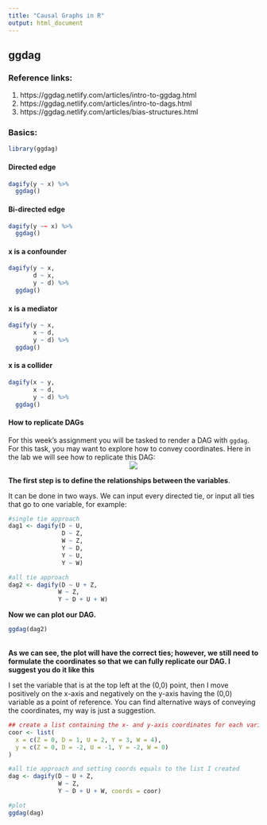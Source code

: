 ```yaml
---
title: "Causal Graphs in R"
output: html_document
---
```

## ggdag

### Reference links:

1. https://ggdag.netlify.com/articles/intro-to-ggdag.html
2. https://ggdag.netlify.com/articles/intro-to-dags.html
3. https://ggdag.netlify.com/articles/bias-structures.html

### Basics:

```r
library(ggdag)
```

#### Directed edge
```r
dagify(y ~ x) %>% 
  ggdag()
```

#### Bi-directed edge
```r
dagify(y ~~ x) %>% 
  ggdag()
```

#### x is a confounder
```r
dagify(y ~ x,
       d ~ x,
       y ~ d) %>% 
  ggdag() 
```

#### x is a mediator
```r
dagify(y ~ x,
       x ~ d,
       y ~ d) %>% 
  ggdag() 
```

#### x is a collider
```r
dagify(x ~ y,
       x ~ d,
       y ~ d) %>% 
  ggdag()
```

#### How to replicate DAGs

For this week's assignment you will be tasked to render a DAG with `ggdag`. For this task, you may want to explore how to convey coordinates. Here in the lab we will see how to replicate this DAG:<br>
<center>![](dag_replication.png)</center>

**The first step is to define the relationships between the variables**.

It can be done in two ways. We can input every directed tie, or input all ties that go to one variable, for example:

```r
#single tie approach
dag1 <- dagify(D ~ U,
               D ~ Z,
               W ~ Z, 
               Y ~ D, 
               Y ~ U,
               Y ~ W)

#all tie approach
dag2 <- dagify(D ~ U + Z,
              W ~ Z, 
              Y ~ D + U + W)
```

**Now we can plot our DAG.**
```r
ggdag(dag2)
```
<br>
**As we can see, the plot will have the correct ties; however, we still need to formulate the coordinates so that we can fully replicate our DAG. I suggest you do it like this**

I set the variable that is at the top left at the (0,0) point, then I move positively on the x-axis and negatively on the y-axis having the (0,0) variable as a point of reference. You can find alternative ways of conveying the coordinates, my way is just a suggestion.

```r
## create a list containing the x- and y-axis coordinates for each variable
coor <- list(
  x = c(Z = 0, D = 1, U = 2, Y = 3, W = 4),
  y = c(Z = 0, D = -2, U = -1, Y = -2, W = 0)
)

#all tie approach and setting coords equals to the list I created
dag <- dagify(D ~ U + Z,
              W ~ Z, 
              Y ~ D + U + W, coords = coor)

#plot
ggdag(dag)
```

